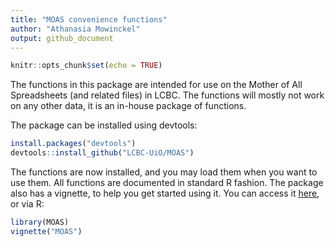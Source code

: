 ```yaml
---
title: "MOAS convenience functions"
author: "Athanasia Mowinckel"
output: github_document
---
```


```r
knitr::opts_chunk$set(echo = TRUE)
```

The functions in this package are intended for use on the Mother of All Spreadsheets (and related files) in LCBC. The functions will mostly not work on any other data, it is an in-house package of functions.

The package can be installed using devtools:

```r
install.packages("devtools")
devtools::install_github("LCBC-UiO/MOAS")
```

The functions are now installed, and you may load them when you want to use them.
All functions are documented in standard R fashion.
The package also has a vignette, to help you get started using it. 
You can access it [here](inst/doc/MOAS.md), or via R:

```r
library(MOAS)
vignette("MOAS")
```

